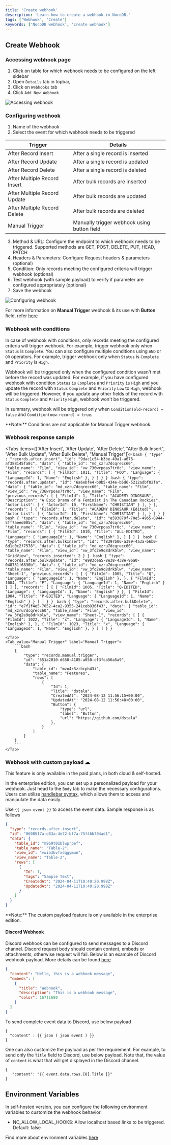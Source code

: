 ```yaml
---
title: 'Create webhook'
description: 'Learn how to create a webhook in NocoDB.'
tags: ['Webhook', 'Create']
keywords: ['NocoDB webhook', 'create webhook']
---
```


## Create Webhook

### Accessing webhook page

1. Click on table for which webhook needs to be configured on the left sidebar
2. Open `Details` tab in topbar,
3. Click on `Webhooks` tab
4. Click `Add New Webhook`

![Accessing webhook](/img/v2/webhook/create-webhook-1.png)

### Configuring webhook

1. Name of the webhook
2. Select the event for which webhook needs to be triggered

| Trigger                      | Details                                     |
|------------------------------|---------------------------------------------|
| After Record Insert          | After a single record is inserted           |
| After Record Update          | After a single record is updated            |
| After Record Delete          | After a single record is deleted            |
| After Multiple Record Insert | After bulk records are inserted             |
| After Multiple Record Update | After bulk records are updated              |
| After Multiple Record Delete | After bulk records are deleted              |
| Manual Trigger               | Manually trigger webhook using button field |

3. Method & URL: Configure the endpoint to which webhook needs to be triggered. Supported methods are GET, POST, DELETE, PUT, HEAD, PATCH
4. Headers & Parameters: Configure Request headers & parameters (optional)
5. Condition: Only records meeting the configured criteria will trigger webhook (optional)
6. Test webhook (with sample payload) to verify if parameter are configured appropriately (optional)
7. Save the webhook

![Configuring webhook](/img/v2/automations/webhooks/create-webhook-2.png)

For more information on **Manual Trigger** webhook & its use with **Button** field, refer [here](/fields/field-types/custom-types/button)

### Webhook with conditions
In case of webhook with conditions, only records meeting the configured criteria will trigger webhook. For example, trigger webhook only when `Status` is `Complete`. You can also configure multiple conditions using `AND` or `OR` operators. For example, trigger webhook only when `Status` is `Complete` and `Priority` is `High`.

Webhook will be triggered only when the configured condition wasn't met before the record was updated. For example, if you have configured webhook with condition `Status` `is` `Complete` and `Priority` `is` `High` and you update the record with `Status` `Complete` and `Priority` `Low` to `High`, webhook will be triggered. However, if you update any other fields of the record with `Status` `Complete` and `Priority` `High`, webhook won't be triggered.

In summary, webhook will be triggered only when `Condition(old-record) = false` and `Condition(new-record) = true`.

<Callout type="info">
    **Note:** Conditions are not applicable for Manual Trigger webhook.
</Callout>

### Webhook response sample

<Tabs items={['After Insert', 'After Update', 'After Delete', "After Bulk Insert", "After Bulk Update", "After Bulk Delete", "Manual Trigger"]}>
    <Tab value="After Insert">
        ```bash
        {
            "type" : "records.after.insert",
            "id": "9dac1c54-b3be-49a1-a676-af388145fa8c",
            "data": {
                "table_id": "md_xzru7dcqrecc60",
                "table_name": "Film",
                "view_id": "vw_736wrpoas7tr0c",
                "view_name": "Film",
                "records": [
                    {
                        "FilmId": 1011,
                        "Title": "FOO",
                        "Language": {
                            "LanguageId": 1,
                            "Name": "English"
                        },
                    }
                ]
            }
        }
        ```
    </Tab>
        <Tab value="After Update">
            ```bash
                {
                    "type": "records.after.update",
                    "id": "6a6ebfe4-b0b5-434e-b5d6-5212adbf82fa",
                    "data": {
                        "table_id": "md_xzru7dcqrecc60",
                        "table_name": "Film",
                        "view_id": "vw_736wrpoas7tr0c",
                        "view_name": "Film",
                        "previous_records": [
                            {
                                "FilmId": 1,
                                "Title": "ACADEMY DINOSAUR",
                                "Description": "A Epic Drama of a Feminist in The Canadian Rockies",
                                "Actor List": [
                                    {
                                        "ActorId": 10,
                                        "FirstName": "CHRISTIAN"
                                    }
                                ],
                            }
                        ],
                         "records": [
                            {
                                "FilmId": 1,
                                "Title": "ACADEMY DINOSAUR (Edited)",
                                "Actor List": [
                                    {
                                        "ActorId": 10,
                                        "FirstName": "CHRISTIAN"
                                    }
                                ],
                            }
                         ]
                    }
                }
            ```
        </Tab>
        <Tab value="After Delete" label="After Delete">
            ```bash
                {
                    "type": "records.after.delete",
                    "id": "e593079f-70e5-4965-8944-5ff7aeed005c",
                    "data": {
                        "table_id": "md_xzru7dcqrecc60",
                        "table_name": "Film",
                        "view_id": "vw_736wrpoas7tr0c",
                        "view_name": "Film",
                        "records": [
                            {
                                "FilmId": 1010,
                                "Title": "ALL-EDITED",
                                "Language": {
                                    "LanguageId": 1,
                                    "Name": "English"
                                },
                            }
                        ]
                    }
                }
            ```
    </Tab>
    <Tab value="After Bulk Insert" label="After Bulk Insert">
        ```bash
        {
            "type": "records.after.bulkInsert",
            "id": "f8397b06-a399-4a3a-b6b0-6d1c0c2f7578",
            "data": {
                "table_id": "md_xzru7dcqrecc60",
                "table_name": "Film",
                "view_id": "vw_3fq2e9q8drkblw",
                "view_name": "GridView",
                "records_inserted": 2
            }
        }
        ```
    </Tab>
    <Tab value="After Bulk Update" label="After Bulk Update">
        ```bash
        {
            "type": "records.after.bulkUpdate",
            "id": "e983cea5-8e38-438e-96a0-048751f6830b",
            "data": {
                "table_id": "md_xzru7dcqrecc60",
                "table_name": "Film",
                "view_id": "vw_3fq2e9q8drkblw",
                "view_name": "Sheet-1",
                "previous_records": [
                    [
                        {
                            "FilmId": 1005,
                            "Title": "Q",
                            "Language": {
                                "LanguageId": 1,
                                "Name": "English"
                            },
                        },
                        {
                            "FilmId": 1004,
                            "Title": "P",
                            "Language": {
                                "LanguageId": 1,
                                "Name": "English"
                            }
                        }
                    ]
                ],
                "records": [
                    [
                        {
                            "FilmId": 1005,
                            "Title": "Q-EDITED",
                            "Language": {
                                "LanguageId": 1,
                                "Name": "English"
                            }
                        },
                        {
                            "FilmId": 1004,
                            "Title": "P-EDITED",
                            "Language": {
                                "LanguageId": 1,
                                "Name": "English"
                            }
                        }
                    ]
                ]
            }
        }
        ```
    </Tab>
    <Tab value="After Bulk Delete" label="After Bulk Delete">
        ```bash
            {
                "type": "records.after.bulkDelete",
                "id": "e7f1f4e5-7052-4ca2-9355-241ceb836f43",
                "data": {
                    "table_id": "md_xzru7dcqrecc60",
                    "table_name": "Film",
                    "view_id": "vw_3fq2e9q8drkblw",
                    "view_name": "Sheet-1",
                    "records": [
                        [
                            {
                                "FilmId": 1022,
                                "Title": "x",
                                "Language": {
                                    "LanguageId": 1,
                                    "Name": "English"
                                },
                            },
                            {
                                "FilmId": 1023,
                                "Title": "x",
                                "Language": {
                                    "LanguageId": 1,
                                    "Name": "English"
                                },
                            }
                        ]
                    ]
                }
            }
        ```

    </Tab>
    <Tab value="Manual Trigger" label="Manual Trigger">
        ```bash
        {
            "type": "records.manual.trigger",
            "id": "551a2010-d658-4185-a050-cf3fca56a5a9",
            "data": {
                "table_id": "mzo4r3zrbcph43i",
                "table_name": "Features",
                "rows": [
                    {
                        "Id": 1,
                        "Title": "dstala",
                        "CreatedAt": "2024-08-12 11:56:15+00:00",
                        "UpdatedAt": "2024-08-12 11:56:48+00:00",
                        "Button": {
                            "type": "url",
                            "label": "Button",
                            "url": "https://github.com/dstala"
                        },
                    }
                ]
            }
        }
        ```
    </Tab>
</Tabs>


### Webhook with custom payload ☁

<Callout type="info">
This feature is only available in the paid plans, in both cloud & self-hosted.
</Callout>

In the enterprise edition, you can set up a personalized payload for your webhook. Just head to the `Body` tab to make the necessary configurations. Users can utilize [handlebar syntax](https://handlebarsjs.com/guide/#simple-expressions), which allows them to access and manipulate the data easily.

Use `{{ json event }}` to access the event data. Sample response is as follows
```json
{
  "type": "records.after.insert",
  "id": "0698517a-d83a-4e72-bf7a-75f46b704ad1",
  "data": {
    "table_id": "m969t01blwprpef",
    "table_name": "Table-2",
    "view_id": "vwib3bvfxdqgymun",
    "view_name": "Table-2",
    "rows": [
      {
        "Id": 1,
        "Tags": "Sample Text",
        "CreatedAt": "2024-04-11T10:40:20.998Z",
        "UpdatedAt": "2024-04-11T10:40:20.998Z"
      }
    ]
  }
}
```

<Callout type="info">
**Note:** The custom payload feature is only available in the enterprise edition.
</Callout>


#### Discord Webhook
Discord webhook can be configured to send messages to a Discord channel. Discord request body should contain content, embeds or attachments, otherwise request will fail. Below is an example of Discord webhook payload. More details can be found [here](https://birdie0.github.io/discord-webhooks-guide/discord_webhook.html)

```json
{
  "content": "Hello, this is a webhook message",
  "embeds": [
    {
      "title": "Webhook",
      "description": "This is a webhook message",
      "color": 16711680
    }
  ]
}
``` 

To send complete event data to Discord, use below payload
```
{
  "content" : {{ json ( json event ) }}
}
```

One can also customize the payload as per the requirement. For example, to send only the `Title` field to Discord, use below payload. Note that, the value of `content` is what that will get displayed in the Discord channel.
```
{
   "content": "{{ event.data.rows.[0].Title }}"
}
```

## Environment Variables
In self-hosted version, you can configure the following environment variables to customize the webhook behavior.
- NC_ALLOW_LOCAL_HOOKS: Allow localhost based links to be triggered. Default: false

Find more about environment variables [here](/getting-started/self-hosted/environment-variables)